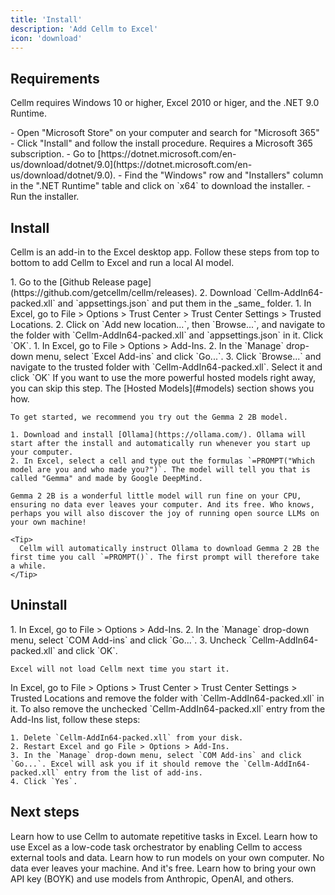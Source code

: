 ```yaml
---
title: 'Install'
description: 'Add Cellm to Excel'
icon: 'download'
---
```


## Requirements

Cellm requires Windows 10 or higher, Excel 2010 or higer, and the .NET 9.0 Runtime.

<AccordionGroup>
  <Accordion icon="file-excel" title="Install Excel">
    - Open "Microsoft Store" on your computer and search for "Microsoft 365"
    - Click "Install" and follow the install procedure. Requires a Microsoft 365 subscription.
  </Accordion>
  <Accordion icon="desktop" title="Install .NET 9.0 Runtime">
    - Go to [https://dotnet.microsoft.com/en-us/download/dotnet/9.0](https://dotnet.microsoft.com/en-us/download/dotnet/9.0).
    - Find the "Windows" row and "Installers" column in the ".NET Runtime" table and click on `x64` to download the installer.
    - Run the installer.
  </Accordion>
</AccordionGroup>

## Install
Cellm is an add-in to the Excel desktop app. Follow these steps from top to bottom to add Cellm to Excel and run a local AI model.

<AccordionGroup>
  <Accordion icon="download" title="Download Cellm">
    1. Go to the [Github Release page](https://github.com/getcellm/cellm/releases).
    2. Download `Cellm-AddIn64-packed.xll` and `appsettings.json` and put them in the _same_ folder.
  </Accordion>
  <Accordion icon="shield" title="Trust Location">
    1. In Excel, go to File > Options > Trust Center > Trust Center Settings > Trusted Locations.
    2. Click on `Add new location...`, then `Browse...`, and navigate to the folder with `Cellm-AddIn64-packed.xll` and `appsettings.json` in it. Click `OK`.
  </Accordion>
  <Accordion icon="rocket" title="Install Cellm">
    1. In Excel, go to File > Options > Add-Ins.
    2. In the `Manage` drop-down menu, select `Excel Add-ins` and click `Go...`.
    3. Click `Browse...` and navigate to the trusted folder with `Cellm-AddIn64-packed.xll`. Select it and click `OK`
  </Accordion>
  <Accordion icon="message-bot" title="Install Ollama (optional)">
    <Info>
      If you want to use the more powerful hosted models right away, you can skip this step. The [Hosted Models](#models) section shows you how.
    </Info>

    To get started, we recommend you try out the Gemma 2 2B model. 

    1. Download and install [Ollama](https://ollama.com/). Ollama will start after the install and automatically run whenever you start up your computer.
    2. In Excel, select a cell and type out the formulas `=PROMPT("Which model are you and who made you?")`. The model will tell you that is called "Gemma" and made by Google DeepMind.

    Gemma 2 2B is a wonderful little model will run fine on your CPU, ensuring no data ever leaves your computer. And its free. Who knows, perhaps you will also discover the joy of running open source LLMs on your own machine!

    <Tip>
      Cellm will automatically instruct Ollama to download Gemma 2 2B the first time you call `=PROMPT()`. The first prompt will therefore take a while.
    </Tip> 
  </Accordion>
</AccordionGroup>

## Uninstall

<AccordionGroup>
  <Accordion icon="xmark" title="Uninstall Cellm">
    1. In Excel, go to File > Options > Add-Ins.
    2. In the `Manage` drop-down menu, select `COM Add-ins` and click `Go...`.
    3. Uncheck `Cellm-AddIn64-packed.xll` and click `OK`.

    Excel will not load Cellm next time you start it. 
  </Accordion>
  <Accordion icon="shield-halved" title="Untrust location">
    In Excel, go to File > Options > Trust Center > Trust Center Settings > Trusted Locations and remove the folder with `Cellm-AddIn64-packed.xll` in it.
  </Accordion>
  <Accordion icon="trash" title="Remove from list of Add-Ins (optional)">
    To also remove the unchecked `Cellm-AddIn64-packed.xll` entry from the Add-Ins list, follow these steps:

    1. Delete `Cellm-AddIn64-packed.xll` from your disk. 
    2. Restart Excel and go File > Options > Add-Ins. 
    3. In the `Manage` drop-down menu, select `COM Add-ins` and click `Go...`. Excel will ask you if it should remove the `Cellm-AddIn64-packed.xll` entry from the list of add-ins.
    4. Click `Yes`.
  </Accordion>
</AccordionGroup>

## Next steps

<CardGroup cols={2}>
  <Card
    title="Prompting"
    icon="text"
    href="/usage/prompting">
    Learn how to use Cellm to automate repetitive tasks in Excel. 
  </Card>
  <Card
    title="Function Calling"
    icon="function"
    href="/usage/function-calling">
    Learn how to use Excel as a low-code task orchestrator by enabling Cellm to access external tools and data.
  </Card>
  <Card
    title="Local Models"
    icon="server"
    href="/models/local-models">
    Learn how to run models on your own computer. No data ever leaves your machine. And it's free.
  </Card>
  <Card
    title="Hosted Models"
    icon="network-wired"
    href="/models/hosted-models">
    Learn how to bring your own API key (BOYK) and use models from Anthropic, OpenAI, and others. 
  </Card>
</CardGroup>
